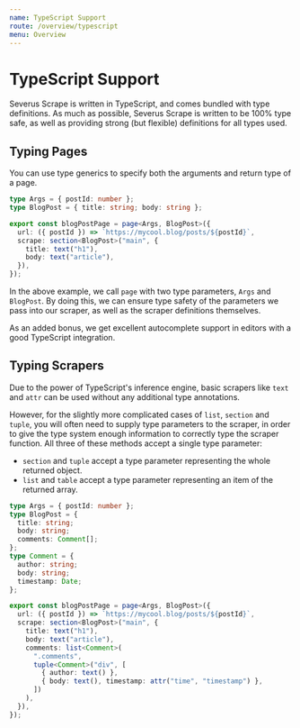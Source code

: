 ```yaml
---
name: TypeScript Support
route: /overview/typescript
menu: Overview
---
```


# TypeScript Support

Severus Scrape is written in TypeScript, and comes bundled with type definitions.
As much as possible, Severus Scrape is written to be 100% type safe, as well as providing strong (but flexible) definitions for all types used.

## Typing Pages

You can use type generics to specify both the arguments and return type of a page.

```ts
type Args = { postId: number };
type BlogPost = { title: string; body: string };

export const blogPostPage = page<Args, BlogPost>({
  url: ({ postId }) => `https://mycool.blog/posts/${postId}`,
  scrape: section<BlogPost>("main", {
    title: text("h1"),
    body: text("article"),
  }),
});
```

In the above example, we call `page` with two type parameters, `Args` and `BlogPost`.
By doing this, we can ensure type safety of the parameters we pass into our scraper, as well as the scraper definitions themselves.

As an added bonus, we get excellent autocomplete support in editors with a good TypeScript integration.

## Typing Scrapers

Due to the power of TypeScript's inference engine, basic scrapers like `text` and `attr` can be used without any additional type annotations.

However, for the slightly more complicated cases of `list`, `section` and `tuple`, you will often need to supply type parameters to the scraper, in order to give the type system enough information to correctly type the scraper function.
All three of these methods accept a single type parameter:

- `section` and `tuple` accept a type parameter representing the whole returned object.
- `list` and `table` accept a type parameter representing an item of the returned array.

```ts
type Args = { postId: number };
type BlogPost = {
  title: string;
  body: string;
  comments: Comment[];
};
type Comment = {
  author: string;
  body: string;
  timestamp: Date;
};

export const blogPostPage = page<Args, BlogPost>({
  url: ({ postId }) => `https://mycool.blog/posts/${postId}`,
  scrape: section<BlogPost>("main", {
    title: text("h1"),
    body: text("article"),
    comments: list<Comment>(
      ".comments",
      tuple<Comment>("div", [
        { author: text() },
        { body: text(), timestamp: attr("time", "timestamp") },
      ])
    ),
  }),
});
```
